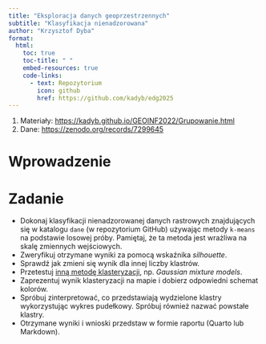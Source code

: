 ```yaml
---
title: "Eksploracja danych geoprzestrzennych"
subtitle: "Klasyfikacja nienadzorowana"
author: "Krzysztof Dyba"
format:
  html:
    toc: true
    toc-title: " "
    embed-resources: true
    code-links:
      - text: Repozytorium
        icon: github
        href: https://github.com/kadyb/edg2025
---
```


1. Materiały: <https://kadyb.github.io/GEOINF2022/Grupowanie.html>
2. Dane: <https://zenodo.org/records/7299645>

# Wprowadzenie

# Zadanie

- Dokonaj klasyfikacji nienadzorowanej danych rastrowych znajdujących się w
katalogu `dane` (w repozytorium GitHub) używając metody `k-means` na podstawie
losowej próby. Pamiętaj, że ta metoda jest wrażliwa na skalę zmiennych wejściowych.
- Zweryfikuj otrzymane wyniki za pomocą wskaźnika *silhouette*.
- Sprawdź jak zmieni się wynik dla innej liczby klastrów.
- Przetestuj [inną metodę klasteryzacji](https://www.datacamp.com/doc/r/cluster),
np. *Gaussian mixture models*.
- Zaprezentuj wynik klasteryzacji na mapie i dobierz odpowiedni schemat kolorów.
- Spróbuj zinterpretować, co przedstawiają wydzielone klastry wykorzystując
wykres pudełkowy. Spróbuj również nazwać powstałe klastry.
- Otrzymane wyniki i wnioski przedstaw w formie raportu (Quarto lub Markdown).
